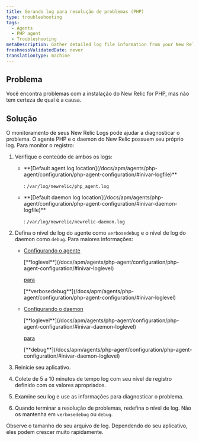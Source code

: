 ```yaml
---
title: Gerando log para resolução de problemas (PHP)
type: troubleshooting
tags:
  - Agents
  - PHP agent
  - Troubleshooting
metaDescription: Gather detailed log file information from your New Relic for PHP installation to diagnose issues.
freshnessValidatedDate: never
translationType: machine
---
```


## Problema

Você encontra problemas com a instalação do New Relic for PHP, mas não tem certeza de qual é a causa.

## Solução

O monitoramento de seus New Relic Logs pode ajudar a diagnosticar o problema. O agente PHP e o daemon do New Relic possuem seu próprio log. Para monitor o registro:

1. Verifique o conteúdo de ambos os logs:

   * <DNT>
       **[Default agent log location](/docs/apm/agents/php-agent/configuration/php-agent-configuration/#inivar-logfile)**
     </DNT>

     : `/var/log/newrelic/php_agent.log`

   * <DNT>
       **[Default daemon log location](/docs/apm/agents/php-agent/configuration/php-agent-configuration/#inivar-daemon-logfile)**
     </DNT>

     : `/var/log/newrelic/newrelic-daemon.log`

2. Defina o nível de log do agente como `verbosedebug` e o nível de log do daemon como `debug`. Para maiores informações:

   * [Configurando o agente](/docs/apm/agents/php-agent/configuration/php-agent-configuration/#inivar-loglevel)

     <DNT>
       [**loglevel**](/docs/apm/agents/php-agent/configuration/php-agent-configuration/#inivar-loglevel)
     </DNT>

     [para](/docs/apm/agents/php-agent/configuration/php-agent-configuration/#inivar-loglevel)

     <DNT>
       [**verbosedebug**](/docs/apm/agents/php-agent/configuration/php-agent-configuration/#inivar-loglevel)
     </DNT>

   * [Configurando o daemon](/docs/apm/agents/php-agent/configuration/php-agent-configuration/#inivar-daemon-loglevel)

     <DNT>
       [**loglevel**](/docs/apm/agents/php-agent/configuration/php-agent-configuration/#inivar-daemon-loglevel)
     </DNT>

     [para](/docs/apm/agents/php-agent/configuration/php-agent-configuration/#inivar-daemon-loglevel)

     <DNT>
       [**debug**](/docs/apm/agents/php-agent/configuration/php-agent-configuration/#inivar-daemon-loglevel)
     </DNT>

3. Reinicie seu aplicativo.

4. Colete de 5 a 10 minutos de tempo log com seu nível de registro definido com os valores apropriados.

5. Examine seu log e use as informações para diagnosticar o problema.

6. Quando terminar a resolução de problemas, redefina o nível de log. Não os mantenha em `verbosedebug` ou `debug`.

<Callout variant="caution">
  Observe o tamanho do seu arquivo de log. Dependendo do seu aplicativo, eles podem crescer muito rapidamente.
</Callout>
